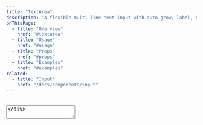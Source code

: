 ```yaml
---
title: "TextArea"
description: "A flexible multi-line text input with auto-grow, label, helper/error messages, and slot support."
onThisPage:
  - title: "Overview"
    href: "#textarea"
  - title: "Usage"
    href: "#usage"
  - title: "Props"
    href: "#props"
  - title: "Examples"
    href: "#examples"
related:
  - title: "Input"
    href: "/docs/components/input"
---
```


<div id="textarea" />

<br/>

<div className="flex w-full flex-col gap-4">
    <TextArea
        id="description"
        label="Example"
        placeholder="You can type here..."
        autoGrow
        minRows={3}
        maxRows={5}
    />
</div>

<br/>

The `TextArea` component is a multi-line text input field that can auto-grow, display a label above itself, show helper/error messages, and optionally include custom buttons or other elements within dedicated slots.

<Callout>
    You can also add custom buttons or other elements in the top-left, top-right, bottom-left, and bottom-right corners of the textarea.
</Callout>

<br/>
<br/>
<Divider />

<div id="usage" />

## Usage

```js
import TextArea from "@/components/atoms/TextArea";
import { useState } from "react";

export default function Example() {
    const [value, setValue] = useState("");

    return (
        <TextArea
            id="feedback"
            value={value}
            onChange={(e) => setValue(e.target.value)}
            placeholder="Write your thoughts here..."
        />
    );
}
```

<br />
<br />
<br/>
<Divider />

<div id="props" />

## Props

| Prop            | Type      | Default     | Description                                                                                                            |
|-----------------|-----------|-------------|------------------------------------------------------------------------------------------------------------------------|
| id              | string    | -           | An identifier for the `<textarea>`.                                                                                    |
| label           | string    | `""`        | Label text displayed above the textarea (when `showLabel` is `true`).                                                  |
| helperText      | string    | `""`        | Shows a helper message below the text area if no error is set.                                                         |
| error           | string    | `""`        | When present, displays an error message in a red color (overrides `helperText`).                                       |
| padding         | number    | `8`         | Numeric padding for container (in px).                                                                                 |
| borderRadius    | string    | `"md"`      | [Tailwind](https://tailwindcss.com) border-radius class (e.g. `"none"`, `"sm"`, `"md"`, `"lg"`, `"full"`, etc.).       |
| focus           | boolean   | `true`      | If `true`, a focus ring/border is applied based on the `activeColor`.                                                  |
| activeColor     | string    | `"primary"` | [Tailwind](https://tailwindcss.com) color key used for the focus ring and border (`focus-within:border-*`).            |
| autoGrow        | boolean   | `true`      | Automatically adjusts height to fit content, respecting `minRows` and `maxRows`.                                       |
| minRows         | number    | `2`         | Minimum number of rows the textarea can display.                                                                       |
| maxRows         | number    | `8`         | Maximum number of rows the textarea can grow to before scrolling appears.                                              |
| topRightSlot    | ReactNode | -           | Custom content (e.g. buttons, icons) in the top-right corner of the textarea.                                          |
| bottomRightSlot | ReactNode | -           | Custom content (e.g. buttons, icons) in the bottom-right corner of the textarea.                                       |
| bottomLeftSlot  | ReactNode | -           | Custom content (e.g. buttons, icons) in the bottom-left corner of the textarea.                                        |
| value           | string    | -           | Controlled value of the textarea. If set, the component operates in controlled mode; otherwise it uses internal state. |
| onChange        | function  | -           | Callback fired on change, receiving the `event`.                                                                       |
| className       | string    | `""`        | Additional [Tailwind](https://tailwindcss.com) classes for the container.                                              |
| ...props        | object    | -           | Any other valid <code>&lt;textarea&gt;</code> attributes (e.g. `placeholder`, `disabled`, etc.).                       |

<Info>
    `TextArea` supports all standard HTML <code>&lt;textarea&gt;</code> attributes.
    You can pass them through via props (e.g. <code>placeholder</code>, <code>required</code>, <code>disabled</code>, etc.).
</Info>

<br />
<br />
<br/>
<Divider />

<div id="examples" />

## Examples

### Basic Usage

<PreviewCode
    preview={
        <TextArea
            id="description"
            label="Description"
            placeholder="Enter your description here..."
            showLabel
            autoGrow
            minRows={3}
            maxRows={5}
        />
    }
>
    ```js
    <TextArea
        id="description"
        label="Description"
        placeholder="Enter your description here..."
        showLabel
        autoGrow
        minRows={3}
        maxRows={5}
    />
    ```
</PreviewCode>

<Tip>
    If you don't want the focus ring, set `focus={false}`.
</Tip>

<br />

### Slots for Extra Buttons or Info

<PreviewCode
    preview={
        <TextAreaDemo />
    }
>
```js
"use client";
import { useState } from "react";
import TextArea from "@/components/atoms/TextArea";

export function Example() {
    const [value, setValue] = useState("");
    const [numWords, setNumWords] = useState(0);

    const handleChange = (e) => {
        setValue(e.target.value);
        setNumWords(e.target.value.split(" ").filter(Boolean).length);
    }

    const handleClear = () => {
        setValue("");
        setNumWords(0);
    }

    return (
        <div className="flex w-full">
            <TextArea
                id="notes"
                label="Notes"
                placeholder="Leave notes..."
                value={value}
                onChange={handleChange}
                bottomRightSlot={
                    <button onClick={handleClear}>
                        Clear
                    </button>
                }
                bottomLeftSlot={
                    <span>
                        {numWords} words
                    </span>
                }
            />
        </div>
    );
}
```
</PreviewCode>

<Tip>
    You can use the `topLeftSlot`, `topRightSlot`, `bottomLeftSlot`, or `bottomRightSlot` to place custom buttons (like "Clear", "Undo", "Save Draft") or badges, icons, counters, etc.
</Tip>

<br />


### Custom Sizing & Border Radius

<PreviewCode
    preview={
        <div className="flex w-full flex-col gap-4">
            <TextArea
                id="smallTextArea"
                label="Small"
                placeholder="Small text"
                borderRadius="sm"
                className="text-sm"
            />
            <TextArea
                id="largeTextArea"
                label="Large"
                placeholder="Large text"
                borderRadius="xl"
                className="text-lg"
            />
        </div>
    }
>
    ```js
    <TextArea
        id="smallTextArea"
        label="Small"
        placeholder="Small text"
        borderRadius="sm"
        className="text-sm"
    />

    <TextArea
        id="largeTextArea"
        label="Large"
        placeholder="Large text"
        borderRadius="xl"
        className="text-lg"
    />
    ```
</PreviewCode>

<br />

### Helper & Error Messages

<PreviewCode
    preview={
        <div className="flex flex-col w-full gap-4">
            <TextArea
                id="feedback"
                label="Feedback"
                placeholder="Share your thoughts..."
                helperText="Your feedback is important to us."
            />
            <TextArea
                id="errorCase"
                label="Error Example"
                placeholder="Something wrong?"
                error="This field is required."
            />
        </div>
    }
>
    ```js
    <TextArea
        id="feedback"
        label="Feedback"
        placeholder="Share your thoughts..."
        helperText="Your feedback is important to us."
    />

    <TextArea
        id="errorCase"
        label="Error Example"
        placeholder="Something wrong?"
        error="This field is required."
    />
    ```
</PreviewCode>

<br />

### Auto-Grow with Row Limits

<PreviewCode
    preview={
        <TextArea
            id="autoGrowExample"
            label="Auto Grow"
            placeholder="Type and watch me grow..."
            minRows={2}
            maxRows={8}
            autoGrow
        />
    }
>
    ```js
    <TextArea
        id="autoGrowExample"
        label="Auto Grow"
        placeholder="Type and watch me grow..."
        minRows={2}
        maxRows={8}
        autoGrow
    />
    ```
</PreviewCode>

<Tip>
    Tailor `minRows` and `maxRows` to manage how the textarea expands.
</Tip>

<br/>
<br/>
<br/>
<br/>
<br/>
<br/>
